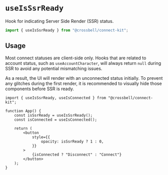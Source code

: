 # `useIsSsrReady`

Hook for indicating Server Side Render (SSR) status.

```ts
import { useIsSsrReady } from "@crossbell/connect-kit";
```

## Usage

Most connect statuses are client-side only.
Hooks that are related to account status, such as `useAccountCharacter`,
will always return `null` during SSR to avoid any potential mismatching issues.

As a result, the UI will render with an unconnected status initially.
To prevent any glitches during the first render, it is recommended to visually hide those components before SSR is ready.

```tsx
import { useIsSsrReady, useIsConnected } from "@crossbell/connect-kit";

function App() {
	const isSsrReady = useIsSsrReady();
	const isConnected = useIsConnected();

	return (
		<button
			style={{
				opacity: isSsrReady ? 1 : 0,
			}}
		>
			{isConnected ? "Disconnect" : "Connect"}
		</button>
	);
}
```


<UseIsSsrReadyExample />
